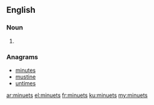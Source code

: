 ==English==

===Noun===
{{head|en|plural}}

# {{plural of|minuet|lang=en|nocat=1}}

===Anagrams===
* [[minutes#English|minutes]]
* [[mustine#English|mustine]]
* [[untimes#English|untimes]]

[[ar:minuets]]
[[el:minuets]]
[[fr:minuets]]
[[ku:minuets]]
[[my:minuets]]